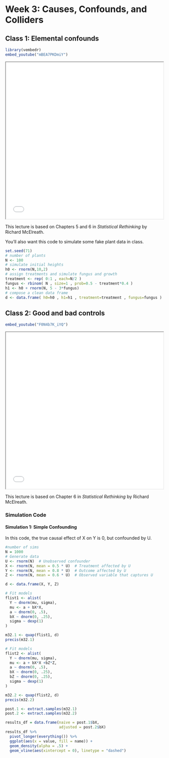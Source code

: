 # Week 3: Causes, Confounds, and Colliders

## Class 1: Elemental confounds

::: {.content-visible when-format="html"}

```r
library(vembedr)
embed_youtube("mBEA7PKDmiY")
```

:::

<iframe src="lectures/lecture03-1.html" width="100%" height="500px"></iframe>

This lecture is based on Chapters 5 and 6 in _Statistical Rethinking_ by Richard McElreath.

You'll also want this code to simulate some fake plant data in class.

```r
set.seed(71)
# number of plants
N <- 100
# simulate initial heights
h0 <- rnorm(N,10,2)
# assign treatments and simulate fungus and growth
treatment <- rep( 0:1 , each=N/2 )
fungus <- rbinom( N , size=1 , prob=0.5 - treatment*0.4 )
h1 <- h0 + rnorm(N, 5 - 3*fungus)
# compose a clean data frame
d <- data.frame( h0=h0 , h1=h1 , treatment=treatment , fungus=fungus )
```


## Class 2: Good and bad controls

::: {.content-visible when-format="html"}

```r
embed_youtube("F0N4b7K_iYQ")
```

:::

<iframe src="lectures/lecture03-2.html" width="100%" height="500px"></iframe>

This lecture is based on Chapter 6 in _Statistical Rethinking_ by Richard McElreath.

### Simulation Code

#### Simulation 1: Simple Confounding

In this code, the true causal effect of X on Y is 0, but confounded by U.

```r

#number of sims
N = 1000
# Generate data
U <- rnorm(N)  # Unobserved confounder
X <- rnorm(N, mean = 0.5 * U)  # Treatment affected by U
Y <- rnorm(N, mean = 0.8 * U)  # Outcome affected by U
Z <- rnorm(N, mean = 0.6 * U)  # Observed variable that captures U

d <- data.frame(X, Y, Z)

# Fit models
flist1 <- alist(
  Y ~ dnorm(mu, sigma),
  mu <- a + bX*X,
  a ~ dnorm(0, .5),
  bX ~ dnorm(0, .25),
  sigma ~ dexp(1)
)

m32.1 <- quap(flist1, d)
precis(m32.1)

# Fit models
flist2 <- alist(
  Y ~ dnorm(mu, sigma),
  mu <- a + bX*X +bZ*Z,
  a ~ dnorm(0, .5),
  bX ~ dnorm(0, .25),
  bZ ~ dnorm(0, .25),
  sigma ~ dexp(1)
)

m32.2 <- quap(flist2, d)
precis(m32.2)

post.1 <- extract.samples(m32.1)
post.2 <- extract.samples(m32.2)

results_df = data.frame(naive = post.1$bX,
                        adjusted = post.2$bX)
results_df %>% 
  pivot_longer(everything()) %>% 
  ggplot(aes(x = value, fill = name)) +
  geom_density(alpha = .5) +
  geom_vline(aes(xintercept = 0), linetype = "dashed")
```


